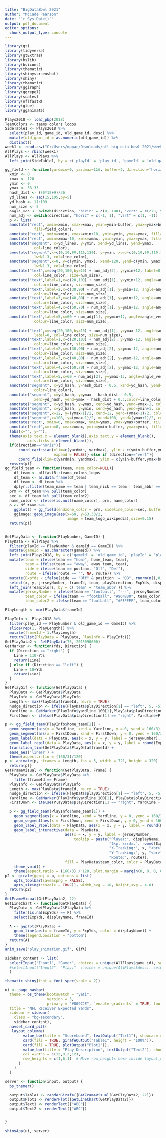 ```yaml
---
title: "BigDataBowl 2021"
author: "McCade Pearson"
date: "`r Sys.Date()`"
output: pdf_document
editor_options: 
  chunk_output_type: console
---
```


```r
library(gt)
library(tidyverse)
library(gtExtras)
library(bslib)
library(bsicons)
library(thematic)
library(shinyscreenshot)
library(shiny)
library(thematic)
library(ggiraph)
library(ggrepel)
library(scales)
library(nflfastR)
library(glue)
library(gganimate)
```

```r
Plays2018 <- load_pbp(2018)
TeamColors <- teams_colors_logos
SideTable1 <- Plays2018 %>%
  select(play_id, game_id, old_game_id, desc) %>%
  mutate(old_game_id = as.numeric(old_game_id)) %>%
  distinct()
week1 <- read.csv("C:/Users/mppac/Downloads/nfl-big-data-bowl-2021/week1.csv")
AllPlays <- rbind(week1)
AllPlays <- AllPlays %>%
  left_join(SideTable1, by = c('playId' = 'play_id', 'gameId' = 'old_game_id'))
```

```r
gg_field <- function(yardmin=0, yardmax=120, buffer=5, direction="horiz", field_color="forestgreen",line_color="white", sideline_color=field_color, endzone_color="darkgreen"){
  xmin <- 0
  xmax <- 120
  ymin <- 0
  ymax <- 53.33
  hash_dist <- (70*12+9)/36
  yd_lines <- seq(15,105,by=5)
  yd_hash <- 11:109
  num_size <- 5
  angle_vec <- switch(direction, "horiz" = c(0, 180), "vert" = c(270, 90))
  num_adj <- switch(direction, "horiz" = c(-1, 1), "vert" = c(1, -1))
  p <- list(
  annotate("rect", xmin=xmin, xmax=xmax, ymin=ymin-buffer, ymax=ymax+buffer, 
             fill=field_color),
  annotate("rect", xmin=xmin, xmax=xmin+10, ymin=ymin, ymax=ymax, fill=endzone_color),
  annotate("rect", xmin=xmax-10, xmax=xmax, ymin=ymin, ymax=ymax, fill=endzone_color),
  annotate("segment", x=yd_lines, y=ymin, xend=yd_lines, yend=ymax,
             col=line_color),
  annotate("segment",x=c(0,10,60,110,120), y=ymin, xend=c(0,10,60,110,120), yend=ymax,
             lwd=1.3, col=line_color),
  annotate("segment",x=0, y=c(ymin, ymax), xend=120, yend=c(ymin, ymax),
             lwd=1.3, col=line_color) ,
  annotate("text",x=seq(20,100,by=10) + num_adj[2], y=ymin+12, label=0, angle=angle_vec[1],
             col=line_color, size=num_size),
  annotate("text",label=1,x=c(20,100) + num_adj[1], y=ymin+12, angle=angle_vec[1],
             colour=line_color, size=num_size),
  annotate("text",label=2,x=c(30,90) + num_adj[1], y=ymin+12, angle=angle_vec[1],
             colour=line_color, size=num_size),
  annotate("text",label=3,x=c(40,80) + num_adj[1], y=ymin+12, angle=angle_vec[1],
             colour=line_color, size=num_size),
  annotate("text",label=4,x=c(50,70) + num_adj[1], y=ymin+12, angle=angle_vec[1],
             colour=line_color, size=num_size),
  annotate("text",label=5,x=60 + num_adj[1], y=ymin+12, angle=angle_vec[1],
             colour=line_color, size=num_size),
    
  annotate("text",x=seq(20,100,by=10) + num_adj[1], y=ymax-12, angle=angle_vec[2],
             label=0, col=line_color, size=num_size),
  annotate("text",label=1,x=c(20,100) + num_adj[2], y=ymax-12, angle=angle_vec[2],
             colour=line_color, size=num_size),
  annotate("text",label=2,x=c(30,90) + num_adj[2], y=ymax-12, angle=angle_vec[2],
             colour=line_color, size=num_size),
  annotate("text",label=3,x=c(40,80) + num_adj[2], y=ymax-12, angle=angle_vec[2],
             colour=line_color, size=num_size),
  annotate("text",label=4,x=c(50,70) + num_adj[2], y=ymax-12, angle=angle_vec[2],
             colour=line_color, size=num_size),
  annotate("text",label=5,x=60 + num_adj[2], y=ymax-12, angle=angle_vec[2],
             colour=line_color, size=num_size),
  annotate("segment", x=yd_hash, y=hash_dist - 0.5, xend=yd_hash, yend=hash_dist + 0.5,
             color=line_color),
  annotate("segment", x=yd_hash, y=ymax - hash_dist - 0.5, 
             xend=yd_hash, yend=ymax - hash_dist + 0.5,color=line_color),
  annotate("segment", x=yd_hash, y=ymax, xend=yd_hash, yend=ymax-1, color=line_color),
  annotate("segment", x=yd_hash, y=ymin, xend=yd_hash, yend=ymin+1, color=line_color),
  annotate("segment",x=12, y=(ymax-1)/2, xend=12, yend=(ymax+1)/2, color=line_color),
  annotate("segment",x=108, y=(ymax-1)/2, xend=108, yend=(ymax+1)/2, color=line_color),
  annotate("rect", xmin=0, xmax=xmax, ymin=ymax, ymax=ymax+buffer, fill=sideline_color),
  annotate("rect",xmin=0, xmax=xmax, ymin=ymin-buffer, ymax=ymin, fill=sideline_color),
  labs(x="", y=""),
  theme(axis.text.x = element_blank(),axis.text.y = element_blank(),
          axis.ticks = element_blank()),
  if(direction=="horiz"){
      coord_cartesian(xlim=c(yardmin, yardmax), ylim = c(ymin-buffer,ymax+buffer), 
                      expand = FALSE)} else if (direction=="vert"){
      coord_flip(xlim=c(yardmin, yardmax), ylim = c(ymin-buffer,ymax+buffer), expand = FALSE)})
  return(p)}
gg_field_team <- function(team, name_color=NULL){
    df_team <- nflfastR::teams_colors_logos
    df_team <- as.data.frame(df_team) 
    df_team <- df_team %>%
    dplyr::filter(team_name == team | team_nick == team | team_abbr == team) 
  prm <- df_team %>% pull(team_color)
  sec <- df_team %>% pull(team_color2)
  name_color <- ifelse(is.null(name_color), prm, name_color)
  p <- df_team %>%
    ggplot() + gg_field(endzone_color = prm, sideline_color=sec, buffer = 0) + 
    ggimage::geom_image(aes(x=60, y=53.33/2,
                            image = team_logo_wikipedia),size=0.15)
  return(p)}
```

```r

```

```r
GetPlayData <- function(PlayNumber, GameID) {
PlayData <- AllPlays %>%
  filter(playId == PlayNumber & gameId == GameID) %>%
  mutate(gameId = as.character(gameId)) %>%
  left_join(Plays2018, by = c('gameId' = 'old_game_id', 'playId' = 'play_id')) %>%
  mutate(team = ifelse(team == "home", home_team, team),
         team = ifelse(team == "away", away_team, team),
         side = ifelse(team == posteam, "Off", "Def"),
         route = ifelse(route == "", NA, route)) %>%
  mutate(ExpYds = ifelse(side == "Off" & position != "QB", rnorm(n(),0,1), NA)) %>%
  select(x, y, jerseyNumber, frameId, team, playDirection, ExpYds, displayName, gameId, route) %>%
  left_join(TeamColors, by = c('team' = 'team_abbr')) %>%
  mutate(jerseyNumber = ifelse(team == "football", "---", jerseyNumber),
         team_color = ifelse(team == "football", "#964B00", team_color),
         team_color2 = ifelse(team == "football", "#FFFFFF", team_color2))

PlayLength <- max(PlayData$frameId)

PlayInfo <- Plays2018 %>%
  filter(play_id == PlayNumber & old_game_id == GameID) %>%
  slice(rep(1, PlayLength)) %>%
  mutate(frameId = 1:PlayLength)
  return(list(PlayData = PlayData, PlayInfo = PlayInfo))}
GetPlayData2 <- GetPlayData(75, 2018090600)
GetMarker <- function(Yds, Direction) {
  if (Direction == "right") {
    Line = 110-Yds
    return(Line)
  } else if (Direction == "left") {
    Line = 10+Yds
    return(Line)
  }
}
GetPlayGif <- function(GetPlayData) {
  PlayData <- GetPlayData$PlayData
  PlayInfo <- GetPlayData$PlayInfo
  Length <- max(PlayData$frameId, na.rm = TRUE)
  nudge_direction <- ifelse(PlayData$playDirection[1] == "left", 5, -5)
  Yardline <- GetMarker(PlayInfo$yardline_100[1],PlayData$playDirection[1])
  FirstDown <- ifelse(PlayData$playDirection[1] == "right", Yardline+PlayInfo$ydstogo, Yardline-PlayInfo$ydstogo)
  
p <- gg_field_team(PlayInfo$home_team[1]) +
  geom_segment(aes(x = Yardline, xend = Yardline, y = 0, yend = 160/3), color = "blue") +
  geom_segment(aes(x = FirstDown, xend = FirstDown, y = 0, yend = 160/3), color = "yellow") +
  geom_label(data = PlayData, aes(x = x, y = y, label = jerseyNumber), fill = PlayData$team_color, color = PlayData$team_color2) +
  geom_label_repel(data = PlayData, aes(x = x, y = y, label = round(ExpYds, 1)), nudge_x = nudge_direction, hjust = 0, direction = "x") +
  transition_time(GetPlayData$PlayData$frameId) +
  ease_aes('linear') +
  theme(aspect.ratio = (160/3)/120)
p <- animate(p, nframes = Length, fps = 5, width = 720, height = 320)
  return(p)}
GetFrameVisual <- function(GetPlayData, Frame) {
  PlayData <- GetPlayData$PlayData %>%
    filter(frameId == Frame)
  PlayInfo <- GetPlayData$PlayInfo
  Length <- max(PlayData$frameId, na.rm = TRUE)
  nudge_direction <- ifelse(PlayData$playDirection[1] == "left", 5, -5)
  Yardline <- GetMarker(PlayInfo$yardline_100[1], PlayData$playDirection[1])
  FirstDown <- ifelse(PlayData$playDirection[1] == "right", Yardline + PlayInfo$ydstogo, Yardline - PlayInfo$ydstogo)

  p <- gg_field_team(PlayInfo$home_team[1]) +
    geom_segment(aes(x = Yardline, xend = Yardline, y = 0, yend = 160/3), color = "blue") +
    geom_segment(aes(x = FirstDown, xend = FirstDown, y = 0, yend = 160/3), color = "yellow") +
    geom_label_repel(data = PlayData, aes(x = x, y = y, label = round(ExpYds, 1)), nudge_x = nudge_direction, hjust = 0, direction = "x", size = 3) +
    geom_label_interactive(data = PlayData,
                           aes(x = x, y = y, label = jerseyNumber,
                               tooltip = paste("Player:", displayName, "<br>",
                                               "Exp. Yards:", round(ExpYds, 5), "<br>",
                                               "X-Tracking:", x, "<br>",
                                               "Y-Tracking:", y, "<br>",
                                               "Route:", route)),
                           fill = PlayData$team_color, color = PlayData$team_color2, size = 4) +
    theme_void() +
    theme(aspect.ratio = (160/3) / 120, plot.margin = margin(0, 0, 0, 0))
p2 <- girafe(ggobj = p, options = list(
    opts_toolbar(saveaspng = FALSE), 
    opts_sizing(rescale = TRUE)), width_svg = 10, height_svg = 4.8)
  return(p2)
}
GetFrameVisual(GetPlayData2, 22)
GetLineChart <- function(GetPlayData) {
  PlayData <- GetPlayData2$PlayData %>%
    filter(is.na(ExpYds) == F) %>%
    select(ExpYds, displayName, frameId)
  
  A <- ggplot(PlayData) +
    geom_line(aes(x = frameId, y = ExpYds, color = displayName)) +
    theme(legend.position = "bottom")
  return(A)
}
anim_save("play_animation.gif", GifA)
```

```r
sidebar_content <- list(
  selectInput("Input1", "Game:", choices = unique(AllPlays$game_id), selected = AllPlays$game_id[1])
  #selectInput("Input2", "Play:", choices = unique(AllPlays$desc), selected = AllPlays$desc[1])
  )

thematic_shiny(font = font_spec(scale = 2))

ui <- page_navbar(
  theme = bs_theme(bootswatch = "yeti",
                   version = 5,
                   primary = "#009CDE", `enable-gradients` = TRUE, font_scale = 0.8),
  title = "NFL Receiver Expected Yards",
  sidebar = sidebar(
    class = "bg-secondary",
    sidebar_content),
  navset_card_pill(
   layout_columns(
        value_box(title = "Scoreboard", textOutput("Text1"), showcase = bs_icon("clipboard-data"), theme = "success", showcase_layout = showcase_left_center(width = 0.1)),
        card(fill = TRUE, girafeOutput("Table1", height = "100%")),
        card(fill = TRUE, plotOutput("Plot1")),
        value_box(title = "Play Description", textOutput("Text2"), showcase = bs_icon("chat-left-text"), theme = "success", showcase_layout = showcase_left_center(width = 0.1)),
        col_widths = c(12,9,3,12),
        row_heights = c(1,6,1)  # Move row_heights here inside layout_columns
      )
    )
  )

server <- function(input, output) {
  bs_themer()

  output$Table1 <- renderGirafe({GetFrameVisual(GetPlayData2, 22)})
  output$Plot1 <- renderPlot({GetLineChart(GetPlayData2)})
  output$Text1 <- renderText({"ABC"})
  output$Text2 <- renderText({"ABC"})


}

shinyApp(ui, server)


```

